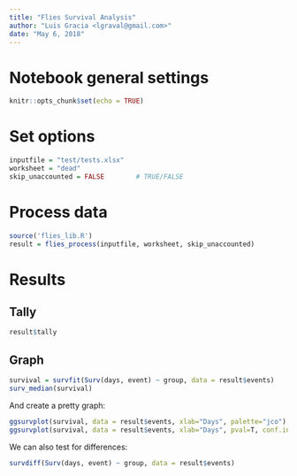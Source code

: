 ```yaml
---
title: "Flies Survival Analysis"
author: "Luis Gracia <lgraval@gmail.com>"
date: "May 6, 2018"
---
```


# Notebook general settings
```r
knitr::opts_chunk$set(echo = TRUE)
```

# Set options
```r
inputfile = "test/tests.xlsx"
worksheet = "dead"
skip_unaccounted = FALSE        # TRUE/FALSE
```

# Process data
```r
source('flies_lib.R')
result = flies_process(inputfile, worksheet, skip_unaccounted)
```

# Results

## Tally
```r
result$tally
```

## Graph

```r
survival = survfit(Surv(days, event) ~ group, data = result$events)
surv_median(survival)
```

And create a pretty graph:

```r
ggsurvplot(survival, data = result$events, xlab="Days", palette="jco")
ggsurvplot(survival, data = result$events, xlab="Days", pval=T, conf.int=T, surv.median.line="hv", palette="jco")
```

We can also test for differences:
```r
survdiff(Surv(days, event) ~ group, data = result$events)
```
